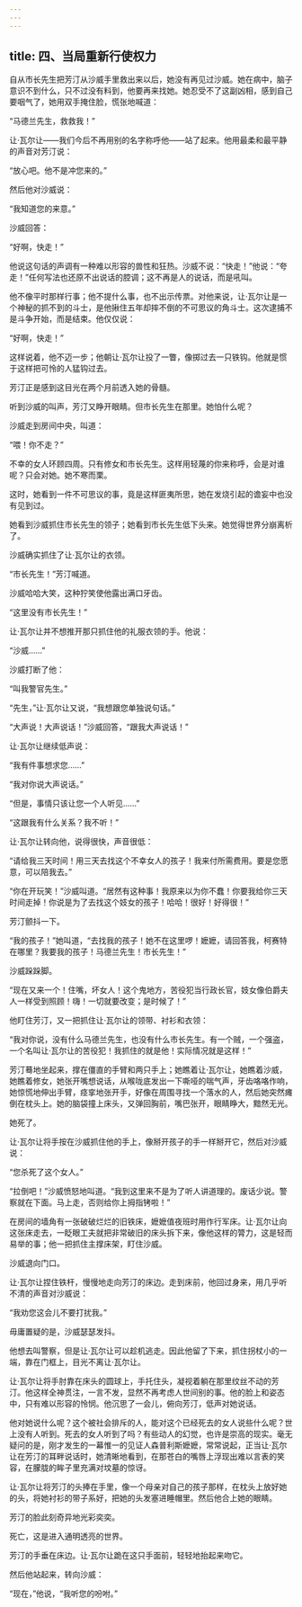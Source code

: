 ```yaml
---
---
---
```

title: 四、当局重新行使权力
---




自从市长先生把芳汀从沙威手里救出来以后，她没有再见过沙威。她在病中，脑子意识不到什么，只不过没有料到，他要再来找她。她忍受不了这副凶相，感到自己要咽气了，她用双手掩住脸，慌张地喊道：

“马德兰先生，救救我！”

让·瓦尔让——我们今后不再用别的名字称呼他——站了起来。他用最柔和最平静的声音对芳汀说：

“放心吧。他不是冲您来的。”

然后他对沙威说：

“我知道您的来意。”

沙威回答：

“好啊，快走！”

他说这句话的声调有一种难以形容的兽性和狂热。沙威不说：“快走！”他说：“夸走！”任何写法也还原不出说话的腔调；这不再是人的说话，而是吼叫。

他不像平时那样行事；他不提什么事，也不出示传票。对他来说，让·瓦尔让是一个神秘的抓不到的斗士，是他揪住五年却摔不倒的不可思议的角斗士。这次逮捕不是斗争开始，而是结束。他仅仅说：

“好啊，快走！”

这样说着，他不迈一步；他朝让·瓦尔让投了一瞥，像掷过去一只铁钩。他就是惯于这样把可怜的人猛钩过去。

芳汀正是感到这目光在两个月前透入她的骨髓。

听到沙威的叫声，芳汀又睁开眼睛。但市长先生在那里。她怕什么呢？

沙威走到房间中央，叫道：

“喂！你不走？”

不幸的女人环顾四周。只有修女和市长先生。这样用轻蔑的你来称呼，会是对谁呢？只会对她。她不寒而栗。

这时，她看到一件不可思议的事，竟是这样匪夷所思，她在发烧引起的谵妄中也没有见到过。

她看到沙威抓住市长先生的领子；她看到市长先生低下头来。她觉得世界分崩离析了。

沙威确实抓住了让·瓦尔让的衣领。

“市长先生！”芳汀喊道。

沙威哈哈大笑，这种狞笑使他露出满口牙齿。

“这里没有市长先生！”

让·瓦尔让并不想推开那只抓住他的礼服衣领的手。他说：

“沙威……”

沙威打断了他：

“叫我警官先生。”

“先生，”让·瓦尔让又说，“我想跟您单独说句话。”

“大声说！大声说话！”沙威回答，“跟我大声说话！”

让·瓦尔让继续低声说：

“我有件事想求您……”

“我对你说大声说话。”

“但是，事情只该让您一个人听见……”

“这跟我有什么关系？我不听！”

让·瓦尔让转向他，说得很快，声音很低：

“请给我三天时间！用三天去找这个不幸女人的孩子！我来付所需费用。要是您愿意，可以陪我去。”

“你在开玩笑！”沙威叫道。“居然有这种事！我原来以为你不蠢！你要我给你三天时间走掉！你说是为了去找这个妓女的孩子！哈哈！很好！好得很！”

芳汀颤抖一下。

“我的孩子！”她叫道，“去找我的孩子！她不在这里啰！嬷嬷，请回答我，柯赛特在哪里？我要我的孩子！马德兰先生！市长先生！”

沙威跺跺脚。

“现在又来一个！住嘴，坏女人！这个鬼地方，苦役犯当行政长官，妓女像伯爵夫人一样受到照顾！嗨！一切就要改变；是时候了！”

他盯住芳汀，又一把抓住让·瓦尔让的领带、衬衫和衣领：

“我对你说，没有什么马德兰先生，也没有什么市长先生。有一个贼，一个强盗，一个名叫让·瓦尔让的苦役犯！我抓住的就是他！实际情况就是这样！”

芳汀蓦地坐起来，撑在僵直的手臂和两只手上；她瞧着让·瓦尔让，她瞧着沙威，她瞧着修女，她张开嘴想说话，从喉咙底发出一下嘶哑的喘气声，牙齿咯咯作响，她惊慌地伸出手臂，痉挛地张开手，好像在周围寻找一个落水的人，然后她突然瘫倒在枕头上。她的脑袋撞上床头，又弹回胸前，嘴巴张开，眼睛睁大，黯然无光。

她死了。

让·瓦尔让将手按在沙威抓住他的手上，像掰开孩子的手一样掰开它，然后对沙威说：

“您杀死了这个女人。”

“拉倒吧！”沙威愤怒地叫道。“我到这里来不是为了听人讲道理的。废话少说。警察就在下面。马上走，否则给你上拇指铐啦！”

在房间的墙角有一张破破烂烂的旧铁床，嬷嬷值夜班时用作行军床。让·瓦尔让向这张床走去，一眨眼工夫就把非常破旧的床头拆下来，像他这样的膂力，这是轻而易举的事；他一把抓住主撑床架，盯住沙威。

沙威退向门口。

让·瓦尔让捏住铁杆，慢慢地走向芳汀的床边。走到床前，他回过身来，用几乎听不清的声音对沙威说：

“我劝您这会儿不要打扰我。”

毋庸置疑的是，沙威瑟瑟发抖。

他想去叫警察，但是让·瓦尔让可以趁机逃走。因此他留了下来，抓住拐杖小的一端，靠在门框上，目光不离让·瓦尔让。

让·瓦尔让将手肘靠在床头的圆球上，手托住头，凝视着躺在那里纹丝不动的芳汀。他这样全神贯注，一言不发，显然不再考虑人世间别的事。他的脸上和姿态中，只有难以形容的怜悯。他沉思了一会儿，俯向芳汀，低声对她说话。

他对她说什么呢？这个被社会排斥的人，能对这个已经死去的女人说些什么呢？世上没有人听到。死去的女人听到了吗？有些动人的幻觉，也许是崇高的现实。毫无疑问的是，刚才发生的一幕惟一的见证人森普利斯嬷嬷，常常说起，正当让·瓦尔让在芳汀的耳畔说话时，她清晰地看到，在那苍白的嘴唇上浮现出难以言表的笑容，在朦胧的眸子里充满对坟墓的惊讶。

让·瓦尔让将芳汀的头捧在手里，像一个母亲对自己的孩子那样，在枕头上放好她的头，将她衬衫的带子系好，把她的头发塞进睡帽里。然后他合上她的眼睛。

芳汀的脸此刻奇异地光彩奕奕。

死亡，这是进入通明透亮的世界。

芳汀的手垂在床边。让·瓦尔让跪在这只手面前，轻轻地抬起来吻它。

然后他站起来，转向沙威：

“现在，”他说，“我听您的吩咐。”